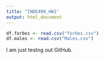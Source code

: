 ```yaml
---
title: "INDE498_HW1"
output: html_document
---
```


```r
df.forbes <- read.csv("forbes.csv")
df.males <- read.csv("Males.csv")
```

I am just testng out GitHub.